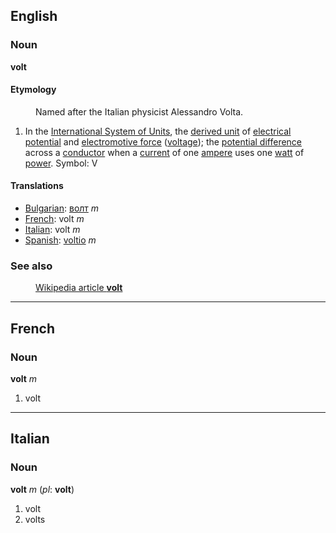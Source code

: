 ==English==
===Noun===
'''volt'''

====Etymology====
:Named after the Italian physicist Alessandro Volta.

#In the [[International System of Units]], the [[derived unit]] of [[electrical potential]] and [[electromotive force]] ([[voltage]]); the [[potential difference]] across a [[conductor]] when a [[current]] of one [[ampere]] uses one [[watt]] of [[power]].  Symbol: V

====Translations====
*[[Bulgarian]]: [[волт]] ''m''
*[[French]]: volt ''m'' 
*[[Italian]]: volt ''m''
*[[Spanish]]: [[voltio]] ''m''

===See also===
:[[en:volt|Wikipedia article '''volt''']]

----
==French==
===Noun===
'''volt''' ''m''

#volt

----
==Italian==
===Noun===
'''volt''' ''m'' (''pl'': '''volt''')

#volt
#volts